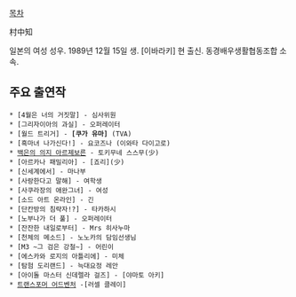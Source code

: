 [[목차]]

村中知

일본의 여성 성우. 1989년 12월 15일 생. [이바라키] 현 출신. 동경배우생활협동조합 소속.

== 주요 출연작 ==
 * [4월은 너의 거짓말] - 심사위원
 * [그리자이아의 과실] - 오퍼레이터
 * [월드 트리거] - '''[쿠가 유마]''' (TVA)
 * [흑마녀 나가신다!] - 요코즈나 (이와타 다이고로)
 * [[백은의 의지 아르제보른]] - 토키무네 스스무(少)
 * [아르카나 패밀리아] - [죠리](少)
 * [신세계에서] - 마나부
 * [사랑한다고 말해] - 여학생
 * [사쿠라장의 애완그녀] - 여성
 * [소드 아트 온라인] - 긴
 * [단칸방의 침략자!?] - 타카하시
 * [노부나가 더 풀] - 오퍼레이터
 * [잔잔한 내일로부터] - Mrs 히사누마
 * [천체의 메소드] - 노노카의 담임선생님
 * [M3 ~그 검은 강철~] - 어린이
 * [에스카와 로지의 아틀리에] - 미체
 * [탐험 도리랜드] - 늑대요정 레안
 * [아이돌 마스터 신데렐라 걸즈] - [야마토 아키]
 * [[트랜스포머 어드벤처]] -[러셀 클레이]
